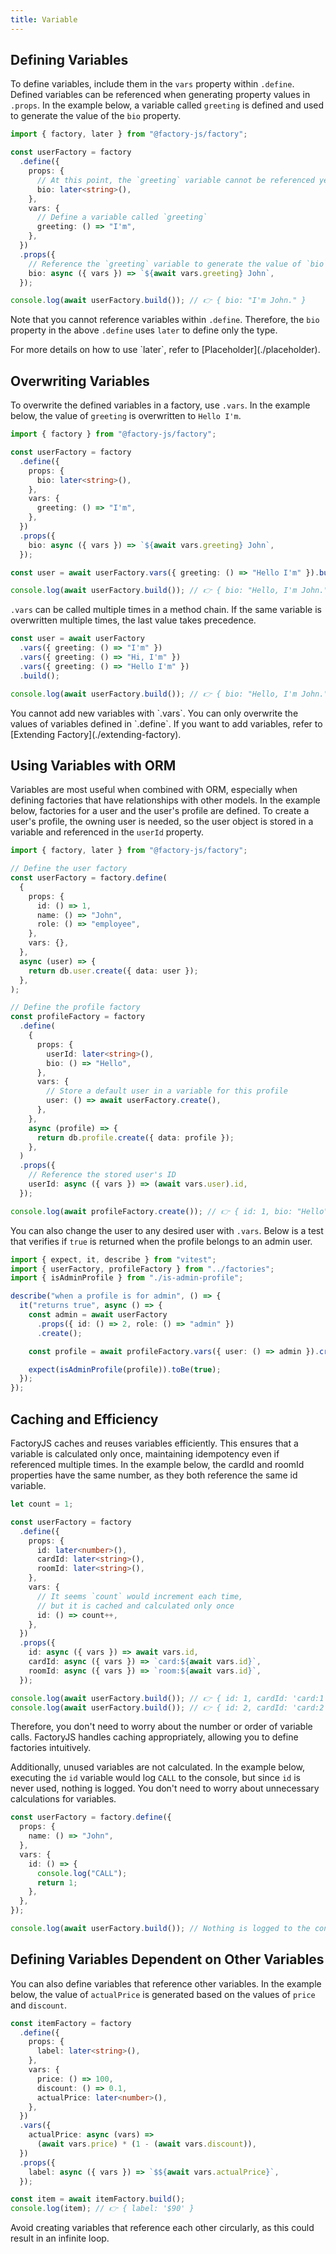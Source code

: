 ```yaml
---
title: Variable
---
```



## Defining Variables

To define variables, include them in the `vars` property within `.define`. Defined variables can be referenced when generating property values in `.props`. In the example below, a variable called `greeting` is defined and used to generate the value of the `bio` property.

```ts {11,16}
import { factory, later } from "@factory-js/factory";

const userFactory = factory
  .define({
    props: {
      // At this point, the `greeting` variable cannot be referenced yet, so only the type is defined
      bio: later<string>(),
    },
    vars: {
      // Define a variable called `greeting`
      greeting: () => "I'm",
    },
  })
  .props({
    // Reference the `greeting` variable to generate the value of `bio`
    bio: async ({ vars }) => `${await vars.greeting} John`,
  });

console.log(await userFactory.build()); // 👉 { bio: "I'm John." }
```

Note that you cannot reference variables within `.define`. Therefore, the `bio` property in the above `.define` uses `later` to define only the type.

<Callout type="info">
  For more details on how to use `later`, refer to [Placeholder](./placeholder).
</Callout>

## Overwriting Variables

To overwrite the defined variables in a factory, use `.vars`. In the example below, the value of `greeting` is overwritten to `Hello I'm`.

```ts {16}
import { factory } from "@factory-js/factory";

const userFactory = factory
  .define({
    props: {
      bio: later<string>(),
    },
    vars: {
      greeting: () => "I'm",
    },
  })
  .props({
    bio: async ({ vars }) => `${await vars.greeting} John`,
  });

const user = await userFactory.vars({ greeting: () => "Hello I'm" }).build();

console.log(await userFactory.build()); // 👉 { bio: "Hello, I'm John." }
```

`.vars` can be called multiple times in a method chain. If the same variable is overwritten multiple times, the last value takes precedence.

```ts {12}
const user = await userFactory
  .vars({ greeting: () => "I'm" })
  .vars({ greeting: () => "Hi, I'm" })
  .vars({ greeting: () => "Hello I'm" })
  .build();

console.log(await userFactory.build()); // 👉 { bio: "Hello, I'm John." }
```

<Callout type="warning" emoji="⚠️">
  You cannot add new variables with `.vars`. You can only overwrite the values
  of variables defined in `.define`. If you want to add variables, refer to
  [Extending Factory](./extending-factory).
</Callout>

## Using Variables with ORM

Variables are most useful when combined with ORM, especially when defining factories that have relationships with other models. In the example below, factories for a user and the user's profile are defined. To create a user's profile, the owning user is needed, so the user object is stored in a variable and referenced in the `userId` property.

```ts {28,37} filename="factories.ts"
import { factory, later } from "@factory-js/factory";

// Define the user factory
const userFactory = factory.define(
  {
    props: {
      id: () => 1,
      name: () => "John",
      role: () => "employee",
    },
    vars: {},
  },
  async (user) => {
    return db.user.create({ data: user });
  },
);

// Define the profile factory
const profileFactory = factory
  .define(
    {
      props: {
        userId: later<string>(),
        bio: () => "Hello",
      },
      vars: {
        // Store a default user in a variable for this profile
        user: () => await userFactory.create(),
      },
    },
    async (profile) => {
      return db.profile.create({ data: profile });
    },
  )
  .props({
    // Reference the stored user's ID
    userId: async ({ vars }) => (await vars.user).id,
  });

console.log(await profileFactory.create()); // 👉 { id: 1, bio: "Hello" }
```

You can also change the user to any desired user with `.vars`. Below is a test that verifies if `true` is returned when the profile belongs to an admin user.

```ts {11} filename="src/is-admin-profile.test.ts"
import { expect, it, describe } from "vitest";
import { userFactory, profileFactory } from "../factories";
import { isAdminProfile } from "./is-admin-profile";

describe("when a profile is for admin", () => {
  it("returns true", async () => {
    const admin = await userFactory
      .props({ id: () => 2, role: () => "admin" })
      .create();

    const profile = await profileFactory.vars({ user: () => admin }).create();

    expect(isAdminProfile(profile)).toBe(true);
  });
});
```

## Caching and Efficiency

FactoryJS caches and reuses variables efficiently. This ensures that a variable is calculated only once, maintaining idempotency even if referenced multiple times. In the example below, the cardId and roomId properties have the same number, as they both reference the same id variable.

```ts {13,17-19}
let count = 1;

const userFactory = factory
  .define({
    props: {
      id: later<number>(),
      cardId: later<string>(),
      roomId: later<string>(),
    },
    vars: {
      // It seems `count` would increment each time,
      // but it is cached and calculated only once
      id: () => count++,
    },
  })
  .props({
    id: async ({ vars }) => await vars.id,
    cardId: async ({ vars }) => `card:${await vars.id}`,
    roomId: async ({ vars }) => `room:${await vars.id}`,
  });

console.log(await userFactory.build()); // 👉 { id: 1, cardId: 'card:1', roomId: 'room:1' }
console.log(await userFactory.build()); // 👉 { id: 2, cardId: 'card:2', roomId: 'room:2' }
```

Therefore, you don't need to worry about the number or order of variable calls. FactoryJS handles caching appropriately, allowing you to define factories intuitively.

Additionally, unused variables are not calculated. In the example below, executing the `id` variable would log `CALL` to the console, but since `id` is never used, nothing is logged. You don't need to worry about unnecessary calculations for variables.

```ts {7}
const userFactory = factory.define({
  props: {
    name: () => "John",
  },
  vars: {
    id: () => {
      console.log("CALL");
      return 1;
    },
  },
});

console.log(await userFactory.build()); // Nothing is logged to the console
```

## Defining Variables Dependent on Other Variables

You can also define variables that reference other variables. In the example below, the value of `actualPrice` is generated based on the values of `price` and `discount`.

```ts {13-14}
const itemFactory = factory
  .define({
    props: {
      label: later<string>(),
    },
    vars: {
      price: () => 100,
      discount: () => 0.1,
      actualPrice: later<number>(),
    },
  })
  .vars({
    actualPrice: async (vars) =>
      (await vars.price) * (1 - (await vars.discount)),
  })
  .props({
    label: async ({ vars }) => `$${await vars.actualPrice}`,
  });

const item = await itemFactory.build();
console.log(item); // 👉 { label: '$90' }
```

<Callout type="warning" emoji="⚠️">
  Avoid creating variables that reference each other circularly, as this could
  result in an infinite loop.
</Callout>
